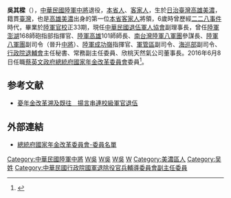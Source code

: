 {{Infobox_officeholder
| name = 吳其樑
| image name =
| width = 
| now = 中華民國軍事將領、政治人士 
| Native place = [[臺灣|臺灣]][[高雄市|高雄市]]
| Sex = 男 
| date of birth ={{birth date and age|1941|9|21}}
| birth_place ={{TWN-JPN}}[[高雄州|高雄州]]
| party =
| nationality = {{EOJ}}（1941－1945）<br>{{ROC-TW}}（1945－至今）
| educate = 
}}
'''吳其樑'''（{{bd|1941年|9月21日||}}），[[中華民國陸軍|中華民國陸軍]][[中將|中將]]退役，[[本省人|本省人]]、[[客家人|客家人]]，生於[[日治臺灣|日治臺灣]][[高雄|高雄]][[美濃|美濃]]，籍貫[[臺灣|臺灣]]，也是[[高雄|高雄]][[美濃|美濃]]出身的第一位[[本省人|本省]][[客家人|客家人]]將領，6歲時曾歷經[[二二八事件|二二八事件]]時代，畢業於[[陸軍官校|陸軍官校]]正33期，現任[[中華民國退伍軍人協會|中華民國退伍軍人協會]]副理事長，曾任[[陸軍|陸軍]][[澎湖|澎湖]]168師砲指部指揮官、[[陸軍|陸軍]][[高雄|高雄]]101師師長、[[南台灣|南台灣]][[陸軍八軍團|陸軍八軍團]]參謀長、[[陸軍八軍團|陸軍八軍團]]副司令（晉升[[中將|中將]]）、[[陸軍|陸軍]][[成功嶺|成功嶺]]指揮官、[[軍管區司令部|軍管區]]副司令、[[海岸巡防司令部|海巡部]]副司令、[[行政院退輔會|行政院退輔會]]主任秘書、常務副主任委員、欣桃天然氣公司董事長。2016年6月8日任職[[蔡英文政府|蔡英文政府]][[中華民國總統府|總統府]][[國家年金改革委員會|國家年金改革委員會]]委員<ref>{{Cite web |url=http://www.businesstoday.com.tw/article-content-80392-156285?page=2 |title=年金改革委員會 他們的共識在哪？ 今周刊 2016/06/30 |accessdate=2016-07-22 |archive-date=2017-01-12 |archive-url=https://web.archive.org/web/20170112221349/http://www.businesstoday.com.tw/article-content-80392-156285?page=2 |dead-url=yes }}</ref>。

== 参考文献 ==
{{Reflist}}
*[http://www.nownews.com/n/2016/07/21/2177109 憂年金改革溯及既往　揚言串連校級軍官退伍]{{Wayback|url=http://www.nownews.com/n/2016/07/21/2177109 |date=20161029000357 }}

== 外部連結 ==
* [http://pension.president.gov.tw/cp.aspx?n=11B9F55D2F5F47B9&s=238507DCFE832EAE 總統府國家年金改革委員會-委員名單]{{Wayback|url=http://pension.president.gov.tw/cp.aspx?n=11B9F55D2F5F47B9&s=238507DCFE832EAE |date=20161023042150 }}

[[Category:中華民國陸軍中將|Category:中華民國陸軍中將]]
[[Category:總統府國家年金改革委員會委員|W吳]]
[[Category:國防大學校友|W吳]]
[[Category:中華民國陸軍軍官學校校友|W吳]]
[[Category:客家裔臺灣人|W]]
[[Category:美濃區人|Category:美濃區人]]
[[Category:吴姓|Category:吴姓]]
[[Category:中華民國行政院國軍退除役官兵輔導委員會副主任委員|Category:中華民國行政院國軍退除役官兵輔導委員會副主任委員]]